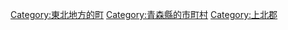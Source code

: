 {{Commonscat|Noheji, Aomori}}
{{Catmore}}

{{DEFAULTSORT:Noheji}}
[[Category:東北地方的町|Category:東北地方的町]]
[[Category:青森縣的市町村|Category:青森縣的市町村]]
[[Category:上北郡|Category:上北郡]]